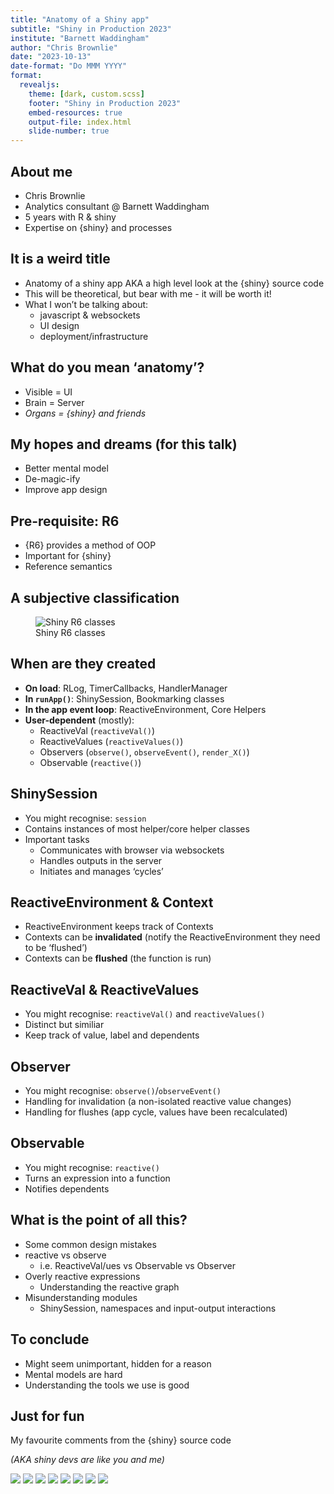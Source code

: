 ```yaml
---
title: "Anatomy of a Shiny app"
subtitle: "Shiny in Production 2023"
institute: "Barnett Waddingham"
author: "Chris Brownlie"
date: "2023-10-13"
date-format: "Do MMM YYYY"
format:
  revealjs: 
    theme: [dark, custom.scss]
    footer: "Shiny in Production 2023"
    embed-resources: true
    output-file: index.html
    slide-number: true
---
```


## About me

- Chris Brownlie
- Analytics consultant @ Barnett Waddingham
- 5 years with R & shiny
- Expertise on {shiny} and processes

## It is a weird title

- Anatomy of a shiny app AKA a high level look at the {shiny} source code
- This will be theoretical, but bear with me - it will be worth it!
- What I won't be talking about:
  - javascript & websockets
  - UI design
  - deployment/infrastructure
  
## What do you mean 'anatomy'?

- Visible = UI
- Brain = Server
- *Organs = {shiny} and friends*
 
## My hopes and dreams (for this talk)

- Better mental model
- De-magic-ify
- Improve app design

## Pre-requisite: R6

- {R6} provides a method of OOP
- Important for {shiny}
- Reference semantics

## [A subjective classification]{.smaller}

![Shiny R6 classes](img/shiny_r6_classes6.png)

## When are they created

- **On load**: RLog, TimerCallbacks, HandlerManager
- **In `runApp()`**: [ShinySession]{.col-cyan}, Bookmarking classes
- **In the app event loop**: [ReactiveEnvironment]{.col-cyan}, Core Helpers
- **User-dependent** (mostly):
  - [ReactiveVal]{.col-cyan} (`reactiveVal()`)
  - [ReactiveValues]{.col-cyan} (`reactiveValues()`)
  - [Observers]{.col-cyan} (`observe()`, `observeEvent()`, `render_X()`)
  - [Observable]{.col-cyan} (`reactive()`)

## [ShinySession]{.col-cyan}

- You might recognise: `session`
- Contains instances of most helper/core helper classes
- Important tasks
  - Communicates with browser via websockets
  - Handles outputs in the server
  - Initiates and manages 'cycles'

<!-- ## Stars of the show - [RLog]{.col-cyan} -->

<!-- - Logs actions on the reactive graph -->
<!-- - When things get invalidated etc. -->
<!-- - An instance of this is initiated (rLog) when the package is loaded -->

## [ReactiveEnvironment]{.col-cyan} & [Context]{.col-cyan}

- ReactiveEnvironment keeps track of Contexts
- Contexts can be **invalidated** (notify the ReactiveEnvironment they need to be 'flushed')
- Contexts can be **flushed** (the function is run)

## [ReactiveVal]{.col-cyan} & [ReactiveValues]{.col-cyan}

- You might recognise: `reactiveVal()` and `reactiveValues()`
- Distinct but similiar
- Keep track of value, label and dependents

## [Observer]{.col-cyan}

- You might recognise: `observe()`/`observeEvent()`
- Handling for invalidation (a non-isolated reactive value changes)
- Handling for flushes (app cycle, values have been recalculated)

## [Observable]{.col-cyan}

- You might recognise: `reactive()`
- Turns an expression into a function
- Notifies dependents


## What is the point of all this?

- Some common design mistakes
- reactive vs observe
  - i.e. ReactiveVal/ues vs Observable vs Observer
- Overly reactive expressions
  - Understanding the reactive graph
- Misunderstanding modules
  - ShinySession, namespaces and input-output interactions

## To conclude

- Might seem unimportant, hidden for a reason
- Mental models are hard
- Understanding the tools we use is good

## Just for fun {.column-screen .smaller}

My favourite comments from the {shiny} source code

*(AKA shiny devs are like you and me)*


![](img/funny_comments/abusing_downloads.PNG)
![](img/funny_comments/bunch_of_ugliness.PNG)
![](img/funny_comments/horribly_inefficient.PNG)
![](img/funny_comments/not_sure_why.PNG)
![](img/funny_comments/pity_about_copy_paste.PNG)
![](img/funny_comments/sob.PNG)
![](img/funny_comments/super_paranoid.PNG)
![](img/funny_comments/throw_yes_throw.PNG)
